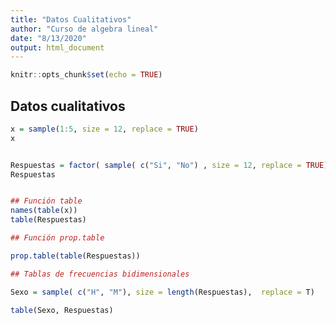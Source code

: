 ```yaml
---
title: "Datos Cualitativos"
author: "Curso de algebra lineal"
date: "8/13/2020"
output: html_document
---
```


```r
knitr::opts_chunk$set(echo = TRUE)
```

## Datos cualitativos

```r

x = sample(1:5, size = 12, replace = TRUE)
x


Respuestas = factor( sample( c("Si", "No") , size = 12, replace = TRUE))
Respuestas


## Función table
names(table(x))
table(Respuestas)

## Función prop.table

prop.table(table(Respuestas))

## Tablas de frecuencias bidimensionales

Sexo = sample( c("H", "M"), size = length(Respuestas),  replace = T)

table(Sexo, Respuestas)
```


